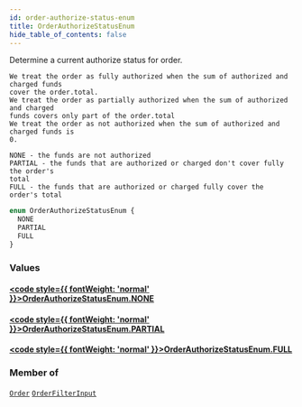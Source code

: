 ```yaml
---
id: order-authorize-status-enum
title: OrderAuthorizeStatusEnum
hide_table_of_contents: false
---
```








Determine a current authorize status for order.

    We treat the order as fully authorized when the sum of authorized and charged funds
    cover the order.total.
    We treat the order as partially authorized when the sum of authorized and charged
    funds covers only part of the order.total
    We treat the order as not authorized when the sum of authorized and charged funds is
    0.

    NONE - the funds are not authorized
    PARTIAL - the funds that are authorized or charged don't cover fully the order's
    total
    FULL - the funds that are authorized or charged fully cover the order's total
    

```graphql
enum OrderAuthorizeStatusEnum {
  NONE
  PARTIAL
  FULL
}
```


### Values

#### [<code style={{ fontWeight: 'normal' }}>OrderAuthorizeStatusEnum.<b>NONE</b></code>](#) 
> 
> 

#### [<code style={{ fontWeight: 'normal' }}>OrderAuthorizeStatusEnum.<b>PARTIAL</b></code>](#) 
> 
> 

#### [<code style={{ fontWeight: 'normal' }}>OrderAuthorizeStatusEnum.<b>FULL</b></code>](#) 
> 
> 



### Member of

[`Order`](../../../developer/api-reference/objects/order)  <Badge class="secondary" text="object"/><Bullet />[`OrderFilterInput`](../../../developer/api-reference/inputs/order-filter-input)  <Badge class="secondary" text="input"/>



